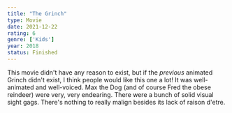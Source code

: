 ```yaml
---
title: "The Grinch"
type: Movie
date: 2021-12-22
rating: 6
genre: ['Kids']
year: 2018
status: Finished
---
```


This movie didn't have any reason to exist, but if the _previous_ animated Grinch didn't exist, I think people would like this one a lot! It was well-animated and well-voiced. Max the Dog (and of course Fred the obese reindeer) were very, very endearing. There were a bunch of solid visual sight gags. There's nothing to really malign besides its lack of raison d'etre.
